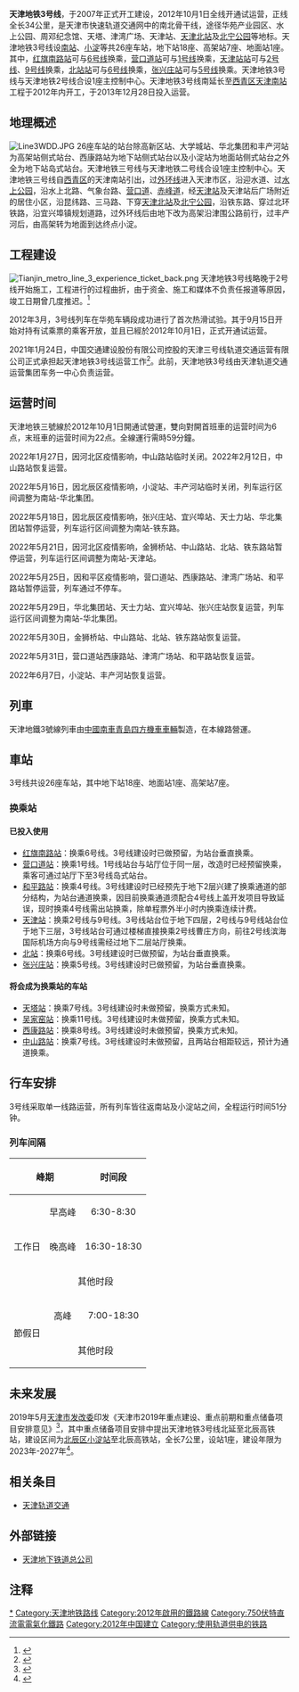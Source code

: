 {{noteTA
|G1=Transport
|1=zh-cn:运营;zh-tw:營運;
|2=zh-cn:机车;zh-tw:機車;}}
{{Infobox rail system-route
| name        = 天津地铁3号线
| color       = {{天津轨道交通颜色|3}}
| logo        = Tianjin Metro Line 3 icon.svg
| logo_width  = 
| image       = TJ METRO LINE 3 CSR.JPG
| image_width = 265px
| image_alt   =
| caption     = 天津地鐵3號線列車（2011年3月）
| locale      = {{PRC}}[[天津市|天津市]][[北辰区|北辰区]]、[[河北区|河北区]]、[[和平区_(天津市)|和平区]]、[[河西区_(天津市)|河西区]]、[[南开区|南开区]]、[[西青区|西青区]]
| type        = [[地铁|地铁]]
| system      = [[天津地铁|天津地铁]]
| status      = 运营中
| start       = {{站|小淀}}
| end         = {{站|南站}}
| routes      = 
| character   = 地下、地面、高架
| linelength  = {{convert|34|km|mi|abbr=on}}
| tracklength =
| speed       = 最高80公里/小時
| tracks      = 2条
| stations    = 26座
| gauge       = {{标准轨}}
| minradius   = 
| maxgrade    = 
| elevation   = 
| electrification = [[直流电|DC]] 750V [[第三轨供电|第三轨]]
| block_signal = 
| signalling  = 
| depot       = [[小淀停车场|小淀停车场]]、[[华苑车辆段|华苑车辆段]]
| stock       = [[天津地铁3号线列车|天津地铁3号线列车]]
| fleet_size  = 6节[[城市轨道交通列车车型#中国大陆|B型车]]
| open        = {{Start date and age|2012|10|01}}
| lastextension = {{Start date and age|2013|12|28}}
| close       = 
| daily_ridership = 
| owner       = [[天津城市基础设施建设投资集团|天津城市基础设施建设投资集团]]
| operator    = 天津三号线轨道交通运营有限公司
| website     =
| map         = {{天津地铁3号线RDT}}
| map_state   = collapsed
}}
'''天津地铁3号线'''，于2007年正式开工建设，2012年10月1日全线开通试运营，正线全长34公里，是天津市快速轨道交通网中的南北骨干线，途径华苑产业园区、水上公园、周邓纪念馆、天塔、津湾广场、天津站、[[天津北站|天津北站]]及[[北宁公园|北宁公园]]等地标。天津地铁3号线设[[南站站|南站]]、[[小淀站|小淀]]等共26座车站，地下站18座、高架站7座、地面站1座。其中，[[红旗南路站|红旗南路站]]可与[[天津地铁六号线|6号线]]换乘，[[营口道站|营口道站]]可与[[天津地铁一号线|1号线]]换乘，[[天津站站|天津站站]]可与[[天津地铁二号线|2号线]]、[[天津地铁九号线|9号线]]换乘，[[北站站|北站站]]可与[[天津地铁六号线|6号线]]换乘，[[张兴庄站|张兴庄站]]可与[[天津地铁五号线|5号线]]换乘。天津地铁3号线与天津地铁2号线合设1座主控制中心。天津地铁3号线南延长至[[西青区|西青区]][[天津南站|天津南站]]工程于2012年内开工，于2013年12月28日投入运营。

== 地理概述 ==
[[File:Line3WDD.JPG|thumb]]
26座车站的站台除高新区站、大学城站、华北集团和丰产河站为高架站侧式站台、西康路站为地下站侧式站台以及小淀站为地面站侧式站台之外全为地下站岛式站台。天津地铁三号线与天津地铁二号线合设1座主控制中心。天津地铁三号线自[[西青区|西青区]]的天津南站引出，过[[外环线|外环线]]进入天津市区，沿迎水道、过[[水上公园|水上公园]]，沿水上北路、气象台路、[[营口道|营口道]]、[[赤峰道|赤峰道]]，经[[天津站|天津站]]及天津站后广场附近的居住小区，沿昆纬路、三马路、下穿[[天津北站|天津北站]]及[[北宁公园|北宁公园]]，沿铁东路、穿过北环铁路，沿宜兴埠镇规划道路，过外环线后由地下改为高架沿津围公路前行，过丰产河后，由高架转为地面到达终点小淀。

== 工程建设 ==
[[File:Tianjin_metro_line_3_experience_ticket_back.png|thumb]]
天津地铁3号线略晚于2号线开始施工，工程进行的过程曲折，由于资金、施工和媒体不负责任报道等原因，竣工日期曾几度推迟。<ref>{{cite web |url=http://www.022net.com/channel/ts002/ |title=轨道上的天津 |publisher=人民网天津频道 |date=2012-10-11 |accessdate=2012年11月3日 |deadurl=yes |archiveurl=https://web.archive.org/web/20121114074840/http://www.022net.com/channel/ts002/ |archivedate=2012年11月14日 }}</ref>

2012年3月，3号线列车在华苑车辆段成功进行了首次热滑试验。其于9月15日开始对持有试乘票的乘客开放，並且已經於2012年10月1日，正式开通试运营。

2021年1月24日，中国交通建设股份有限公司控股的天津三号线轨道交通运营有限公司正式承担起天津地铁3号线运营工作<ref>{{cite web |title=地铁2、3号线存量资产实现“引智引资” 正式以PPP模式运营 |url=https://baijiahao.baidu.com/s?id=1689745088111931155&wfr=spider&for=pc |access-date=2021-01-24 |archive-date=2021-01-31 |archive-url=https://web.archive.org/web/20210131071354/https://baijiahao.baidu.com/s?id=1689745088111931155&wfr=spider&for=pc |dead-url=no }}</ref>。此前，天津地铁3号线由天津轨道交通运营集团车务一中心负责运营。

== 运营时间 ==
天津地铁三號線於2012年10月1日開通试營運，雙向對開首班車的运营时间为6点，末班車的运营时间为22点。全線運行需時59分鐘。

2022年1月27日，因河北区疫情影响，中山路站临时关闭。2022年2月12日，中山路站恢复运营。

2022年5月16日，因北辰区疫情影响，小淀站、丰产河站临时关闭，列车运行区间调整为南站-华北集团。

2022年5月18日，因北辰区疫情影响，张兴庄站、宜兴埠站、天士力站、华北集团站暂停运营，列车运行区间调整为南站-铁东路。

2022年5月21日，因河北区疫情影响，金狮桥站、中山路站、北站、铁东路站暂停运营，列车运行区间调整为南站-天津站。

2022年5月25日，因和平区疫情影响，营口道站、西康路站、津湾广场站、和平路站暂停运营，列车通过不停车。

2022年5月29日，华北集团站、天士力站、宜兴埠站、张兴庄站恢复运营，列车运行区间调整为南站-华北集团。

2022年5月30日，金狮桥站、中山路站、北站、铁东路站恢复运营。

2022年5月31日，营口道站西康路站、津湾广场站、和平路站恢复运营。

2022年6月7日，小淀站、丰产河站恢复运营。

== 列車 ==
{{main|天津地铁3号线列车}}
天津地鐵3號線列車由[[中车青岛四方机车车辆|中國南車青島四方機車車輛]]製造，在本線路營運。

== 車站 ==
3号线共设26座车站，其中地下站18座、地面站1座、高架站7座。
=== 换乘站 ===
==== 已投入使用 ====
* [[红旗南路站|红旗南路站]]：换乘6号线。3号线建设时已做预留，为站台垂直换乘。
* [[营口道站|营口道站]]：换乘1号线。1号线站台与站厅位于同一层，改造时已经预留换乘，乘客可通过站厅下至3号线岛式站台。
* [[和平路站_(天津地铁)|和平路站]]：换乘4号线。3号线建设时已经预先于地下2层兴建了换乘通道的部分结构，为站台通道换乘，因目前换乘通道须配合4号线上盖开发项目导致延误，现时换乘4号线需出站换乘，除单程票外半小时内换乘连续计费。
* [[天津站站|天津站]]：换乘2号线与9号线。3号线站台位于地下四层，2号线与9号线站台位于地下三层，3号线站台可通过楼梯直接换乘2号线曹庄方向，前往2号线滨海国际机场方向与9号线需经过地下二层站厅换乘。
* [[北站站|北站]]：换乘6号线。3号线建设时已做预留，为站台垂直换乘。
* [[张兴庄站|张兴庄站]]：换乘5号线。3号线建设时已做预留，为站台垂直换乘。

==== 将会成为换乘站的车站 ====
* [[天塔站|天塔站]]：换乘7号线。3号线建设时未做预留，换乘方式未知。
* [[吴家窑站|吴家窑站]]：换乘11号线。3号线建设时未做预留，换乘方式未知。
* [[西康路站|西康路站]]：换乘8号线。3号线建设时未做预留，换乘方式未知。
* [[中山路站|中山路站]]：换乘7号线。3号线建设时未做预留，且两站台相距较远，预计为通道换乘。

{{Panorama
|image = File:Tianjin_Metro_Map_Line3.svg
|fullwidth = 2366
|fullheight = 725
|height = 240
}}
{{天津地铁3号线车站列表}}

== 行车安排 ==
3号线采取单一线路运营，所有列车皆往返南站及小淀站之间，全程运行时间51分钟。
=== 列车间隔 ===
{| class="wikitable" border="1" align="center"
|-
! colspan=2| 峰期
!  时间段
!  行车间隔
|-
!  rowspan=3|工作日
| align="center"| 早高峰
| align="center"| 6:30-8:30
| align="center"| 5-6分钟
|-
| align="center"| 晚高峰
| align="center"| 16:30-18:30
| align="center"| 5-7分钟
|-
| colspan=2 align="center"| 其他时段
| align="center"| 8-10分钟
|-
!  rowspan=2|節假日
| align="center"| 高峰
| align="center"| 7:00-18:30
| align="center"| 7-8分钟
|-
| colspan=2 align="center"| 其他时段
| align="center"| 8-10分钟
|}

== 未来发展 ==
2019年5月[[天津市发展和改革委员会|天津市发改委]]印发《天津市2019年重点建设、重点前期和重点储备项目安排意见》<ref>{{cite web |title=市发展改革委等九部门关于印发天津市2019年重点建设、重点前期和重点储备项目安排意见的通知 |url=http://fzgg.tj.gov.cn/dtzx/tzgg/201905/t20190507_73500.shtml |website=天津市发展和改革委员会 |publisher=天津市发展和改革委员会投资处 |accessdate=2019-05-10 |archive-url=https://web.archive.org/web/20190510134344/http://fzgg.tj.gov.cn/dtzx/tzgg/201905/t20190507_73500.shtml |archive-date=2019-05-10 |dead-url=yes }}</ref>，其中重点储备项目安排中提出天津地铁3号线北延至北辰高铁站，建设区间为[[北辰区|北辰区]][[小淀站|小淀站]]至北辰高铁站，全长7公里，设站1座，建设年限为2023年-2027年<ref>{{cite web |title=《天津市2019年重点储备项目安排意见》 |url=http://fzgg.tj.gov.cn/dtzx/tzgg/201905/P020190507623886433699.pdf |website=天津市发展和改革委员会 |publisher=天津市发展和改革委员会投资处 |accessdate=2019-05-10 |archive-url=https://web.archive.org/web/20190510134356/http://fzgg.tj.gov.cn/dtzx/tzgg/201905/P020190507623886433699.pdf |archive-date=2019-05-10 |dead-url=yes }}</ref>。

== 相关条目 ==
* [[天津轨道交通|天津轨道交通]]

== 外部链接 ==
* [https://web.archive.org/web/20090827003539/http://www.tjdt.cn/ 天津地下铁道总公司]

== 注释 ==
{{reflist|2}}

{{天津地铁3号线}}
{{天津轨道交通}}
{{天津轨道交通车站列表}}

[[Category:天津地铁3号线|*]]
[[Category:天津地铁路线|Category:天津地铁路线]]
[[Category:2012年啟用的鐵路線|Category:2012年啟用的鐵路線]]
[[Category:750伏特直流電電氣化鐵路|Category:750伏特直流電電氣化鐵路]]
[[Category:2012年中国建立|Category:2012年中国建立]]
[[Category:使用轨道供电的铁路|Category:使用轨道供电的铁路]]